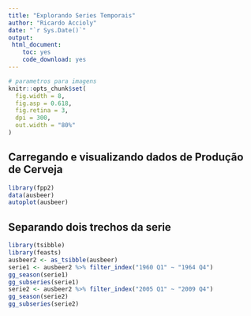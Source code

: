 ```yaml
---
title: "Explorando Series Temporais"
author: "Ricardo Accioly"
date: "`r Sys.Date()`"
output:
 html_document:
    toc: yes
    code_download: yes
---
```


```r
# parametros para imagens
knitr::opts_chunk$set(
  fig.width = 8,
  fig.asp = 0.618,
  fig.retina = 3,
  dpi = 300,
  out.width = "80%"
)
```

## Carregando e visualizando dados de Produção de Cerveja

```r
library(fpp2)
data(ausbeer)
autoplot(ausbeer)

```

## Separando dois trechos da serie

```r
library(tsibble)
library(feasts)
ausbeer2 <- as_tsibble(ausbeer)
serie1 <- ausbeer2 %>% filter_index("1960 Q1" ~ "1964 Q4")
gg_season(serie1)
gg_subseries(serie1)
serie2 <- ausbeer2 %>% filter_index("2005 Q1" ~ "2009 Q4")
gg_season(serie2)
gg_subseries(serie2)
```
